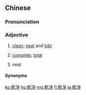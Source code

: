 ==Chinese==
{{zh-forms|s=干净|t2=乾凈}}

===Pronunciation===
{{zh-pron
|m=gānjìng,tl=y
|c=gon1 zeng6
|cat=a
}}

===Adjective===
{{zh-adj}}

# [[clean]]; [[neat]] and [[tidy]]
#: {{zh-x|擦 '''乾{gān}淨'''|''to wipe '''clean'''''}}
# [[complete]]; [[total]]
#: {{zh-x|吃 '''乾{gān}淨'''|''to [[eat up]]''}}
# neat {{gloss|done with skill or efficiency}}

====Synonyms====
{{zh-dial}}

{{zh-cat|Beginning}}

[[ko:乾淨]]
[[hu:乾淨]]
[[mg:乾淨]]
[[fj:乾淨]]
[[ja:乾淨]]
